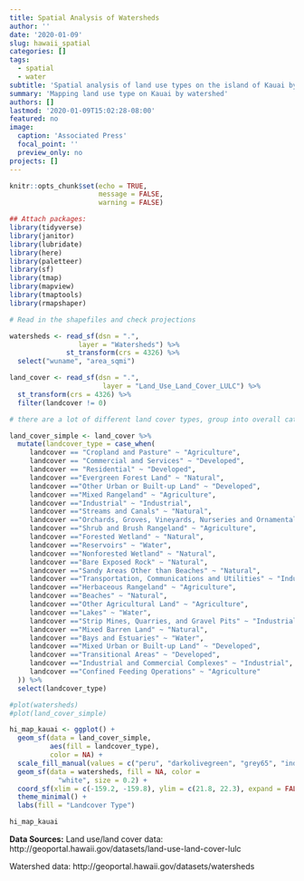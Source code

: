 ```yaml
---
title: Spatial Analysis of Watersheds
author: ''
date: '2020-01-09'
slug: hawaii_spatial
categories: []
tags:
  - spatial
  - water
subtitle: 'Spatial analysis of land use types on the island of Kauai by watershed'
summary: 'Mapping land use type on Kauai by watershed'
authors: []
lastmod: '2020-01-09T15:02:28-08:00'
featured: no
image:
  caption: 'Associated Press'
  focal_point: ''
  preview_only: no
projects: []
---
```


```r
knitr::opts_chunk$set(echo = TRUE,
                      message = FALSE,
                      warning = FALSE)
```



```r
## Attach packages:
library(tidyverse)
library(janitor)
library(lubridate)
library(here)
library(paletteer)
library(sf)
library(tmap)
library(mapview)
library(tmaptools)
library(rmapshaper)
```

```r
# Read in the shapefiles and check projections

watersheds <- read_sf(dsn = ".",
                 layer = "Watersheds") %>% 
              st_transform(crs = 4326) %>% 
  select("wuname", "area_sqmi")

land_cover <- read_sf(dsn = ".",
                       layer = "Land_Use_Land_Cover_LULC") %>% 
  st_transform(crs = 4326) %>% 
  filter(landcover != 0)

# there are a lot of different land cover types, group into overall categories

land_cover_simple <- land_cover %>% 
  mutate(landcover_type = case_when(
     landcover == "Cropland and Pasture" ~ "Agriculture",
     landcover == "Commercial and Services" ~ "Developed",
     landcover == "Residential" ~ "Developed",          
     landcover =="Evergreen Forest Land" ~ "Natural",   
     landcover =="Other Urban or Built-up Land" ~ "Developed",
     landcover =="Mixed Rangeland" ~ "Agriculture",           
     landcover =="Industrial" ~ "Industrial",                    
     landcover =="Streams and Canals" ~ "Natural",      
     landcover =="Orchards, Groves, Vineyards, Nurseries and Ornamental Horticultural Areas" ~ "Agriculture",
     landcover =="Shrub and Brush Rangeland" ~ "Agriculture",
     landcover =="Forested Wetland" ~ "Natural",        
     landcover =="Reservoirs" ~ "Water",                
     landcover =="Nonforested Wetland" ~ "Natural",     
     landcover =="Bare Exposed Rock" ~ "Natural",       
     landcover =="Sandy Areas Other than Beaches" ~ "Natural",
     landcover =="Transportation, Communications and Utilities" ~ "Industrial",
     landcover =="Herbaceous Rangeland" ~ "Agriculture",
     landcover =="Beaches" ~ "Natural",                 
     landcover =="Other Agricultural Land" ~ "Agriculture",
     landcover =="Lakes" ~ "Water",                     
     landcover =="Strip Mines, Quarries, and Gravel Pits" ~ "Industrial",
     landcover =="Mixed Barren Land" ~ "Natural",       
     landcover =="Bays and Estuaries" ~ "Water",        
     landcover =="Mixed Urban or Built-up Land" ~ "Developed",
     landcover =="Transitional Areas" ~ "Developed",    
     landcover =="Industrial and Commercial Complexes" ~ "Industrial",  
     landcover =="Confined Feeding Operations" ~ "Agriculture"
  )) %>% 
  select(landcover_type)
```

```r
#plot(watersheds)
#plot(land_cover_simple)
```

```r
hi_map_kauai <- ggplot() +
  geom_sf(data = land_cover_simple,
          aes(fill = landcover_type),
          color = NA) +
  scale_fill_manual(values = c("peru", "darkolivegreen", "grey65", "indianred4", "cadetblue4")) +
  geom_sf(data = watersheds, fill = NA, color = 
            "white", size = 0.2) +
  coord_sf(xlim = c(-159.2, -159.8), ylim = c(21.8, 22.3), expand = FALSE) +
  theme_minimal() +
  labs(fill = "Landcover Type")

hi_map_kauai

```

**Data Sources:**
Land use/land cover data: http://geoportal.hawaii.gov/datasets/land-use-land-cover-lulc

Watershed data: http://geoportal.hawaii.gov/datasets/watersheds
